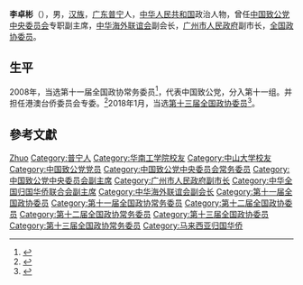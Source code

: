 '''李卓彬'''（{{bd|1961年|6月||catIdx=Li李}}），男，[[汉族|汉族]]，[[广东|广东]][[普宁|普宁]]人，[[中华人民共和国|中华人民共和国]]政治人物，曾任[[中国致公党中央委员会|中国致公党中央委员会]]专职副主席，[[中华海外联谊会|中华海外联谊会]]副会长，[[广州市人民政府|广州市人民政府]]副市长，[[全国政协委员|全国政协委员]]。

== 生平 ==
2008年，当选第十一届全国政协常务委员<ref>{{cite news|title=第十一届全国政协委员名单|url=http://www.indaa.com.cn/zt/2009qglh/zxzs/200903/t20090303_127573.html|accessdate=2013-04-09|newspaper=新华社北京1月25日电 中国人民政治协商会议第十一届全国委员会委员名单(共2237人，2008年1月25日政协第十届全国委员会常务委员会第二十次会议通过)|date=2008年1月25日|deadurl=yes|archiveurl=https://web.archive.org/web/20130928014403/http://www.indaa.com.cn/zt/2009qglh/zxzs/200903/t20090303_127573.html|archivedate=2013年9月28日|df=}}</ref>，代表中国致公党，分入第十一组。并担任港澳台侨委员会专委。<ref>{{cite news|title=全国政协信息-李卓彬|url=http://www.cppcc.gov.cn/CMS/wylibary/showJcwyxtInfoWylibary.action?tabJcwyxt.guid=11W0003860&wytype=wjwy|accessdate=2013-04-11|newspaper=全国政协委员会|archive-date=2018-01-27|archive-url=https://web.archive.org/web/20180127004419/http://www.cppcc.gov.cn/CMS/wylibary/showJcwyxtInfoWylibary.action?tabJcwyxt.guid=11W0003860&wytype=wjwy|dead-url=no}}</ref>2018年1月，当选[[中国人民政治协商会议第十三届全国委员会委员名单|第十三届全国政协委员]]<ref>{{Cite web|url=http://sports.163.com/18/0126/06/D92BRKK400051C89.html|title=中国人民政治协商会议第十三届全国委员会委员名单|accessdate=2018-01-26|last=|work=网易|archive-url=https://web.archive.org/web/20180127143232/http://sports.163.com/18/0126/06/D92BRKK400051C89.html|archive-date=2018-01-27|dead-url=yes}}</ref>。

== 參考文獻 ==
{{reflist}}

{{Navboxes 
| title  = 李卓彬在[[中国致公党|中国致公党]]的职务
| list1  =
{{中国致公党第十三届中央委员会}}
{{中国致公党第十四届中央委员会}}
{{中国致公党第十五届中央委员会}}
}}
{{Navboxes 
| title  = 李卓彬在[[中华海外联谊会|中华海外联谊会]]的职务
| list1  =
{{中华海外联谊会第三届理事会}}
}}
{{Navboxes 
| title  = 李卓彬在[[中华全国归国华侨联合会|中华全国归国华侨联合会]]的职务
| list1  =
{{中华全国归国华侨联合会第八届委员会}}
{{中华全国归国华侨联合会第九届委员会}}
{{中华全国归国华侨联合会第十届委员会}}
}}

{{Authority control}}
{{DEFAULTSORT:Li李}}
[[Category:李姓|Zhuo]]
[[Category:普宁人|Category:普宁人]]
[[Category:华南工学院校友|Category:华南工学院校友]]
[[Category:中山大学校友|Category:中山大学校友]]
[[Category:中国致公党党员|Category:中国致公党党员]]
[[Category:中国致公党中央委员会常务委员|Category:中国致公党中央委员会常务委员]]
[[Category:中国致公党中央委员会副主席|Category:中国致公党中央委员会副主席]]
[[Category:广州市人民政府副市长|Category:广州市人民政府副市长]]
[[Category:中华全国归国华侨联合会副主席|Category:中华全国归国华侨联合会副主席]]
[[Category:中华海外联谊会副会长|Category:中华海外联谊会副会长]]
[[Category:第十一届全国政协委员|Category:第十一届全国政协委员]]
[[Category:第十一届全国政协常务委员|Category:第十一届全国政协常务委员]]
[[Category:第十二届全国政协委员|Category:第十二届全国政协委员]]
[[Category:第十二届全国政协常务委员|Category:第十二届全国政协常务委员]]
[[Category:第十三届全国政协委员|Category:第十三届全国政协委员]]
[[Category:第十三届全国政协常务委员|Category:第十三届全国政协常务委员]]
[[Category:马来西亚归国华侨|Category:马来西亚归国华侨]]